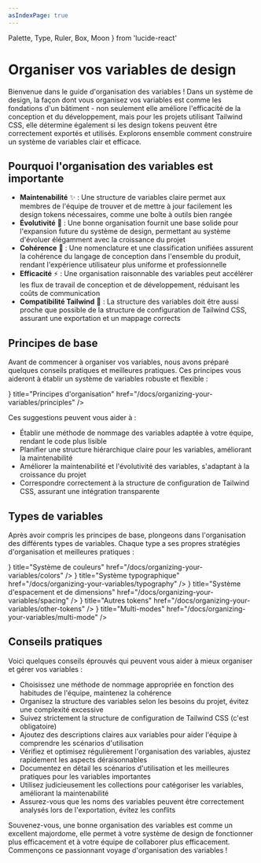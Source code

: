 ```yaml
---
asIndexPage: true
---
```


  Palette,
  Type,
  Ruler,
  Box,
  Moon
} from 'lucide-react'

# Organiser vos variables de design

Bienvenue dans le guide d'organisation des variables ! Dans un système de design, la façon dont vous organisez vos variables est comme les fondations d'un bâtiment - non seulement elle améliore l'efficacité de la conception et du développement, mais pour les projets utilisant Tailwind CSS, elle détermine également si les design tokens peuvent être correctement exportés et utilisés. Explorons ensemble comment construire un système de variables clair et efficace.

## Pourquoi l'organisation des variables est importante

- **Maintenabilité** ✨ : Une structure de variables claire permet aux membres de l'équipe de trouver et de mettre à jour facilement les design tokens nécessaires, comme une boîte à outils bien rangée
- **Évolutivité** 🌱 : Une bonne organisation fournit une base solide pour l'expansion future du système de design, permettant au système d'évoluer élégamment avec la croissance du projet
- **Cohérence** 🎯 : Une nomenclature et une classification unifiées assurent la cohérence du langage de conception dans l'ensemble du produit, rendant l'expérience utilisateur plus uniforme et professionnelle
- **Efficacité** ⚡ : Une organisation raisonnable des variables peut accélérer les flux de travail de conception et de développement, réduisant les coûts de communication
- **Compatibilité Tailwind** 🔄 : La structure des variables doit être aussi proche que possible de la structure de configuration de Tailwind CSS, assurant une exportation et un mappage corrects

## Principes de base

Avant de commencer à organiser vos variables, nous avons préparé quelques conseils pratiques et meilleures pratiques. Ces principes vous aideront à établir un système de variables robuste et flexible :

<Cards>
  <Cards.Card
    icon={<Type />}
    title="Principes d'organisation"
    href="/docs/organizing-your-variables/principles"
  />
</Cards>

Ces suggestions peuvent vous aider à :
- Établir une méthode de nommage des variables adaptée à votre équipe, rendant le code plus lisible
- Planifier une structure hiérarchique claire pour les variables, améliorant la maintenabilité
- Améliorer la maintenabilité et l'évolutivité des variables, s'adaptant à la croissance du projet
- Correspondre correctement à la structure de configuration de Tailwind CSS, assurant une intégration transparente

## Types de variables

Après avoir compris les principes de base, plongeons dans l'organisation des différents types de variables. Chaque type a ses propres stratégies d'organisation et meilleures pratiques :

<Cards>
  <Cards.Card
    icon={<Palette />}
    title="Système de couleurs"
    href="/docs/organizing-your-variables/colors"
  />
  <Cards.Card
    icon={<Type />}
    title="Système typographique"
    href="/docs/organizing-your-variables/typography"
  />
  <Cards.Card
    icon={<Ruler />}
    title="Système d'espacement et de dimensions"
    href="/docs/organizing-your-variables/spacing"
  />
  <Cards.Card
    icon={<Box />}
    title="Autres tokens"
    href="/docs/organizing-your-variables/other-tokens"
  />
  <Cards.Card
    icon={<Moon />}
    title="Multi-modes"
    href="/docs/organizing-your-variables/multi-mode"
  />
</Cards>

## Conseils pratiques

Voici quelques conseils éprouvés qui peuvent vous aider à mieux organiser et gérer vos variables :

- Choisissez une méthode de nommage appropriée en fonction des habitudes de l'équipe, maintenez la cohérence
- Organisez la structure des variables selon les besoins du projet, évitez une complexité excessive
- Suivez strictement la structure de configuration de Tailwind CSS (c'est obligatoire)
- Ajoutez des descriptions claires aux variables pour aider l'équipe à comprendre les scénarios d'utilisation
- Vérifiez et optimisez régulièrement l'organisation des variables, ajustez rapidement les aspects déraisonnables
- Documentez en détail les scénarios d'utilisation et les meilleures pratiques pour les variables importantes
- Utilisez judicieusement les collections pour catégoriser les variables, améliorant la maintenabilité
- Assurez-vous que les noms des variables peuvent être correctement analysés lors de l'exportation, évitez les conflits


Souvenez-vous, une bonne organisation des variables est comme un excellent majordome, elle permet à votre système de design de fonctionner plus efficacement et à votre équipe de collaborer plus efficacement. Commençons ce passionnant voyage d'organisation des variables !
